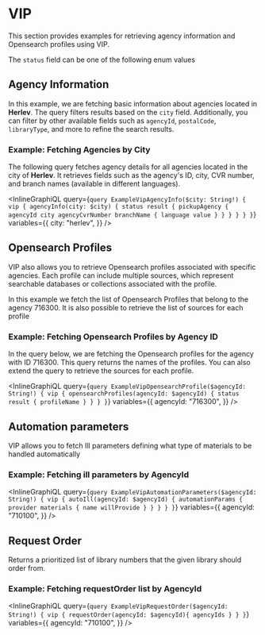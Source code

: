 # VIP

This section provides examples for retrieving agency information and Opensearch profiles using VIP.

The `status` field can be one of the following enum values

<DescribeEnum name="VipResponseStatusEnum" />

## Agency Information

In this example, we are fetching basic information about agencies located in **Herlev**.
The query filters results based on the `city` field. Additionally, you can filter by other available
fields such as `agencyId`, `postalCode`, `libraryType`, and more to refine the search results.

### Example: Fetching Agencies by City

The following query fetches agency details for all agencies located in the city of **Herlev**.
It retrieves fields such as the agency's ID, city, CVR number, and branch names (available in different languages).

<InlineGraphiQL
  query={`query ExampleVipAgencyInfo($city: String!) {
  vip {
    agencyInfo(city: $city) {
      status
      result {
        pickupAgency {
          agencyId
          city
          agencyCvrNumber
          branchName {
            language
            value
          }
        }
      }
    }
  }
}`}
  variables={{
    city: "herlev",
  }}
/>

## Opensearch Profiles

VIP also allows you to retrieve Opensearch profiles associated with specific agencies.
Each profile can include multiple sources, which represent searchable databases or collections associated with the profile.

In this example we fetch the list of Opensearch Profiles that belong to the agency 716300.
It is also possible to retrieve the list of sources for each profile

### Example: Fetching Opensearch Profiles by Agency ID

In the query below, we are fetching the Opensearch profiles for the agency with ID 716300.
This query returns the names of the profiles. You can also extend the query to retrieve the sources for each profile.

<InlineGraphiQL
  query={`query ExampleVipOpensearchProfile($agencyId: String!) {
    vip {
    opensearchProfiles(agencyId: $agencyId) {
      status
      result {
        profileName
      }
    }
  }
}`}
  variables={{
    agencyId: "716300",
  }}
/>

## Automation parameters

VIP allows you to fetch Ill parameters defining what type of materials to be handled automatically

### Example: Fetching ill parameters by AgencyId

<InlineGraphiQL
  query={`query ExampleVipAutomationParameters($agencyId: String!) {
    vip {
    autoIll(agencyId: $agencyId) {
      automationParams {
        provider
        materials {
          name
          willProvide
        }
      }
    }
  }
}`}
  variables={{
    agencyId: "710100",
  }}
/>

## Request Order

Returns a prioritized list of library numbers that the given library should order from.

### Example: Fetching requestOrder list by AgencyId

<InlineGraphiQL
  query={`query ExampleVipRequestOrder($agencyId: String!) {
    vip {
    requestOrder(agencyId: $agencyId){
      agencyIds
    }
  }
}`}
  variables={{
    agencyId: "710100",
  }}
/>
